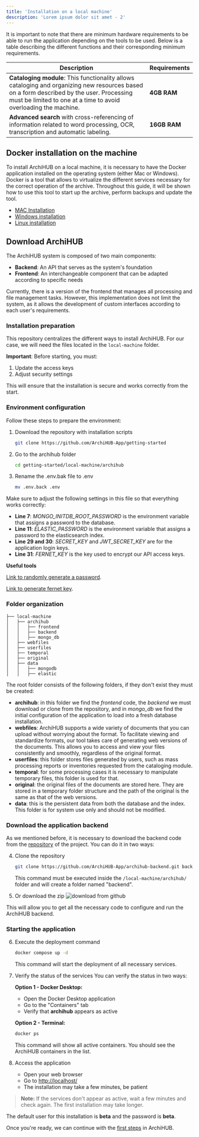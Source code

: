 ```yaml
---
title: 'Installation on a local machine'
description: 'Lorem ipsum dolor sit amet - 2'
---
```


It is important to note that there are minimum hardware requirements to be able to run the application depending on the tools to be used. Below is a table describing the different functions and their corresponding minimum requirements.

| Description | Requirements |
| ----------- | ----------- |
| __Cataloging module__: This functionality allows cataloging and organizing new resources based on a form described by the user. Processing must be limited to one at a time to avoid overloading the machine. | __4GB RAM__ |
| __Advanced search__ with cross-referencing of information related to word processing, OCR, transcription and automatic labeling. | __16GB RAM__|

## Docker installation on the machine

To install ArchiHUB on a local machine, it is necessary to have the Docker application installed on the operating system (either Mac or Windows). Docker is a tool that allows to virtualize the different services necessary for the correct operation of the archive. Throughout this guide, it will be shown how to use this tool to start up the archive, perform backups and update the tool.

- [MAC Installation](https://docs.docker.com/desktop/install/mac-install/)
- [Windows installation](https://docs.docker.com/desktop/install/windows-install/)
- [Linux installation](https://docs.docker.com/engine/install/)

## Download ArchiHUB

The ArchiHUB system is composed of two main components:  
- **Backend**: An API that serves as the system's foundation  
- **Frontend**: An interchangeable component that can be adapted according to specific needs  

Currently, there is a version of the frontend that manages all processing and file management tasks. However, this implementation does not limit the system, as it allows the development of custom interfaces according to each user's requirements.

### Installation preparation

This repository centralizes the different ways to install ArchiHUB. For our case, we will need the files located in the `local-machine` folder.

**Important**: Before starting, you must:
1. Update the access keys
2. Adjust security settings

This will ensure that the installation is secure and works correctly from the start.

### Environment configuration

Follow these steps to prepare the environment:

<Steps>

1. Download the repository with installation scripts

   ```bash
   git clone https://github.com/ArchiHUB-App/getting-started
   ```

2. Go to the archihub folder
   ```bash
   cd getting-started/local-machine/archihub
   ```

3. Rename the .env.bak file to .env
   ```bash
   mv .env.back .env
   ```

</Steps>

Make sure to adjust the following settings in this file so that everything works correctly:

- __Line 7__: _MONGO_INITDB_ROOT_PASSWORD_ is the environment variable that assigns a password to the database. 
- __Line 11__: _ELASTIC_PASSWORD_ is the environment variable that assigns a password to the elasticsearch index. 
- __Line 29 and 30__: _SECRET_KEY_ and _JWT_SECRET_KEY_ are for the application login keys. 
- __Line 31__: _FERNET_KEY_ is the key used to encrypt our API access keys. 

**Useful tools**

[Link to randomly generate a password](https://www.random.org/strings/?num=10&len=30&digits=on&upperalpha=on&loweralpha=on&unique=on&format=html&rnd=new).

[Link to generate fernet key](https://fernetkeygen.com/).

### Folder organization

 ```
├── local-machine
│   ├── archihub
│   │   ├── frontend
│   │   ├── backend
│   │   ├── mongo_db
│   ├── webfiles
│   ├── userfiles
│   ├── temporal
│   ├── original
│   ├── data
│   │   ├── mongodb
│   │   ├── elastic
 ```

 The root folder consists of the following folders, if they don't exist they must be created:
 - __archihub__: in this folder we find the _frontend_ code, the _backend_ we must download or clone from the repository, and in _mongo_db_ we find the initial configuration of the application to load into a fresh database installation.
 - __webfiles__: ArchiHUB supports a wide variety of documents that you can upload without worrying about the format. To facilitate viewing and standardize formats, our tool takes care of generating web versions of the documents. This allows you to access and view your files consistently and smoothly, regardless of the original format.
 - __userfiles__: this folder stores files generated by users, such as mass processing reports or inventories requested from the cataloging module.
 - __temporal__: for some processing cases it is necessary to manipulate temporary files, this folder is used for that.
 - __original__: the original files of the documents are stored here. They are stored in a temporary folder structure and the path of the original is the same as that of the web versions.
 - __data__: this is the persistent data from both the database and the index. This folder is for system use only and should not be modified.

### Download the application backend

As we mentioned before, it is necessary to download the backend code from the [repository](https://github.com/ArchiHUB-App/archihub-backend) of the project. You can do it in two ways:

<Steps>

4. Clone the repository
   ```bash
   git clone https://github.com/ArchiHUB-App/archihub-backend.git backend
   ```
   This command must be executed inside the `/local-machine/archihub/` folder and will create a folder named "backend".

5. Or download the zip
   ![download from github](/archihub.github.io/imagenes/descarga_git.gif)

</Steps>

This will allow you to get all the necessary code to configure and run the ArchiHUB backend.

### Starting the application

<Steps>

6. Execute the deployment command
   ```bash
   docker compose up -d
   ```
   This command will start the deployment of all necessary services.

7. Verify the status of the services
   You can verify the status in two ways:

   **Option 1 - Docker Desktop:**
   - Open the Docker Desktop application
   - Go to the "Containers" tab
   - Verify that __archihub__ appears as active

   **Option 2 - Terminal:**
   ```bash
   docker ps
   ```
   This command will show all active containers. You should see the ArchiHUB containers in the list.

8. Access the application
   - Open your web browser
   - Go to [http://localhost/](http://localhost/)
   - The installation may take a few minutes, be patient

</Steps>

> **Note:** If the services don't appear as active, wait a few minutes and check again. The first installation may take longer.

The default user for this installation is __beta__ and the password is __beta__.

Once you're ready, we can continue with the [first steps](../pasos) in ArchiHUB.
